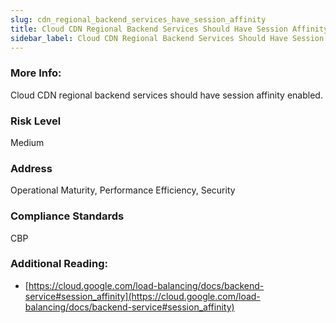```yaml
---
slug: cdn_regional_backend_services_have_session_affinity
title: Cloud CDN Regional Backend Services Should Have Session Affinity
sidebar_label: Cloud CDN Regional Backend Services Should Have Session Affinity
---
```


### More Info:

Cloud CDN regional backend services should have session affinity enabled.

### Risk Level

Medium

### Address

Operational Maturity, Performance Efficiency, Security

### Compliance Standards

CBP

### Additional Reading:

- [https://cloud.google.com/load-balancing/docs/backend-service#session_affinity](https://cloud.google.com/load-balancing/docs/backend-service#session_affinity) 

